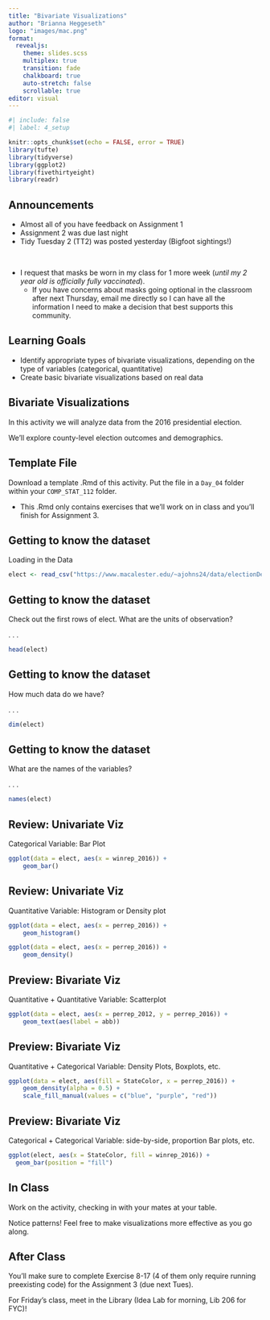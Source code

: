 ```yaml
---
title: "Bivariate Visualizations"
author: "Brianna Heggeseth"
logo: "images/mac.png"
format: 
  revealjs:
    theme: slides.scss
    multiplex: true
    transition: fade
    chalkboard: true
    auto-stretch: false
    scrollable: true
editor: visual
---
```


```r
#| include: false
#| label: 4_setup

knitr::opts_chunk$set(echo = FALSE, error = TRUE)
library(tufte)
library(tidyverse)
library(ggplot2)
library(fivethirtyeight)
library(readr)
```

## Announcements {.unnumbered .smaller}

-   Almost all of you have feedback on Assignment 1
-   Assignment 2 was due last night
-   Tidy Tuesday 2 (TT2) was posted yesterday (Bigfoot sightings!)

<br>

-   I request that masks be worn in my class for 1 more week (*until my 2 year old is officially fully vaccinated*).
    -   If you have concerns about masks going optional in the classroom after next Thursday, email me directly so I can have all the information I need to make a decision that best supports this community.

## Learning Goals {.unnumbered}

-   Identify appropriate types of bivariate visualizations, depending on the type of variables (categorical, quantitative)
-   Create basic bivariate visualizations based on real data

## Bivariate Visualizations {.unnumbered}

In this activity we will analyze data from the 2016 presidential election.

We'll explore county-level election outcomes and demographics.

## Template File {.unnumbered}

Download a template .Rmd of this activity. Put the file in a `Day_04` folder within your `COMP_STAT_112` folder.

-   This .Rmd only contains exercises that we'll work on in class and you'll finish for Assignment 3.

## Getting to know the dataset {.unnumbered .smaller}

Loading in the Data

```r
elect <- read_csv("https://www.macalester.edu/~ajohns24/data/electionDemographics16.csv")
```

## Getting to know the dataset {.smaller}

Check out the first rows of elect. What are the units of observation?

. . .

```r
head(elect)
```

## Getting to know the dataset {.smaller}

How much data do we have?

. . .

```r
dim(elect)
```

## Getting to know the dataset {.smaller}

What are the names of the variables?

. . .

```r
names(elect)
```

## Review: Univariate Viz {.smaller}

Categorical Variable: Bar Plot

```r
ggplot(data = elect, aes(x = winrep_2016)) + 
    geom_bar()
```

## Review: Univariate Viz {.smaller}

Quantitative Variable: Histogram or Density plot

```r
ggplot(data = elect, aes(x = perrep_2016)) + 
    geom_histogram()

ggplot(data = elect, aes(x = perrep_2016)) + 
    geom_density()
```

## Preview: Bivariate Viz {.smaller}

Quantitative + Quantitative Variable: Scatterplot

```r
ggplot(data = elect, aes(x = perrep_2012, y = perrep_2016)) + 
    geom_text(aes(label = abb)) 
```

## Preview: Bivariate Viz {.smaller}

Quantitative + Categorical Variable: Density Plots, Boxplots, etc.

```r
ggplot(data = elect, aes(fill = StateColor, x = perrep_2016)) + 
    geom_density(alpha = 0.5) +
    scale_fill_manual(values = c("blue", "purple", "red"))
```

## Preview: Bivariate Viz {.smaller}

Categorical + Categorical Variable: side-by-side, proportion Bar plots, etc.

```r
ggplot(elect, aes(x = StateColor, fill = winrep_2016)) +
  geom_bar(position = "fill")
```

## In Class

Work on the activity, checking in with your mates at your table.

Notice patterns! Feel free to make visualizations more effective as you go along.

## After Class

You'll make sure to complete Exercise 8-17 (4 of them only require running preexisting code) for the Assignment 3 (due next Tues).

For Friday's class, meet in the Library (Idea Lab for morning, Lib 206 for FYC)!
